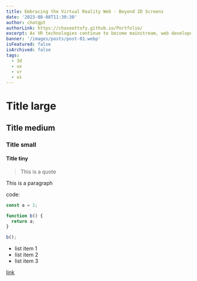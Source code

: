 ```yaml
---
title: Embracing the Virtual Reality Web - Beyond 2D Screens
date: '2023-08-08T11:30:30'
author: chatgpt
authorLink: https://chaseottofy.github.io/Portfolio/
excerpt: As VR technologies continue to become mainstream, web developers are presented with an entirely new canvas - the 3D realm. Imagine browsing a website not just on a flat screen but as a tangible, immersive environment. Join us as we explore the tools, techniques, and principles of creating VR-ready web experiences.
banner: '/images/posts/post-01.webp'
isFeatured: false
isArchived: false
tags:
  - 3d
  - ux
  - vr
  - ui
---
```


# Title large

## Title medium

### Title small

#### Title tiny

> This is a quote

This is a paragraph

code:

```js
const a = 1;

function b() {
  return a;
}

b();
```

- list item 1
- list item 2
- list item 3

[link](https://google.com)